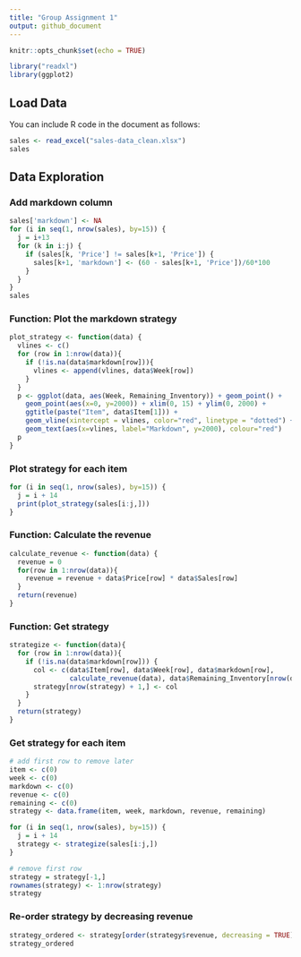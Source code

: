 ---
title: "Group Assignment 1"
output: github_document
---

```{r setup, include=FALSE}
knitr::opts_chunk$set(echo = TRUE)

library("readxl")
library(ggplot2)
```

## Load Data

You can include R code in the document as follows:

```{r}
sales <- read_excel("sales-data_clean.xlsx")
sales
```

## Data Exploration

### Add markdown column

```{r}
sales['markdown'] <- NA
for (i in seq(1, nrow(sales), by=15)) {
  j = i+13
  for (k in i:j) {
    if (sales[k, 'Price'] != sales[k+1, 'Price']) {
      sales[k+1, 'markdown'] <- (60 - sales[k+1, 'Price'])/60*100
    }
  }
}
sales
```

### Function: Plot the markdown strategy

```{r}
plot_strategy <- function(data) {
  vlines <- c()
  for (row in 1:nrow(data)){
    if (!is.na(data$markdown[row])){
      vlines <- append(vlines, data$Week[row])
    }
  }
  p <- ggplot(data, aes(Week, Remaining_Inventory)) + geom_point() + 
    geom_point(aes(x=0, y=2000)) + xlim(0, 15) + ylim(0, 2000) + 
    ggtitle(paste("Item", data$Item[1])) + 
    geom_vline(xintercept = vlines, color="red", linetype = "dotted") +
    geom_text(aes(x=vlines, label="Markdown", y=2000), colour="red")
  p
}
```

### Plot strategy for each item

```{r}
for (i in seq(1, nrow(sales), by=15)) {
  j = i + 14
  print(plot_strategy(sales[i:j,]))
}
```

### Function: Calculate the revenue

```{r}
calculate_revenue <- function(data) {
  revenue = 0
  for(row in 1:nrow(data)){
    revenue = revenue + data$Price[row] * data$Sales[row]
  }
  return(revenue)
}
```

### Function: Get strategy

```{r}
strategize <- function(data){
  for (row in 1:nrow(data)){
    if (!is.na(data$markdown[row])) {
      col <- c(data$Item[row], data$Week[row], data$markdown[row], 
               calculate_revenue(data), data$Remaining_Inventory[nrow(data)])
      strategy[nrow(strategy) + 1,] <- col
    }
  }
  return(strategy)
}
```

### Get strategy for each item

```{r}
# add first row to remove later
item <- c(0)
week <- c(0)
markdown <- c(0)
revenue <- c(0)
remaining <- c(0)
strategy <- data.frame(item, week, markdown, revenue, remaining)

for (i in seq(1, nrow(sales), by=15)) {
  j = i + 14
  strategy <- strategize(sales[i:j,])
}

# remove first row
strategy = strategy[-1,]
rownames(strategy) <- 1:nrow(strategy)
strategy
```

### Re-order strategy by decreasing revenue

```{r}
strategy_ordered <- strategy[order(strategy$revenue, decreasing = TRUE),]
strategy_ordered
```


